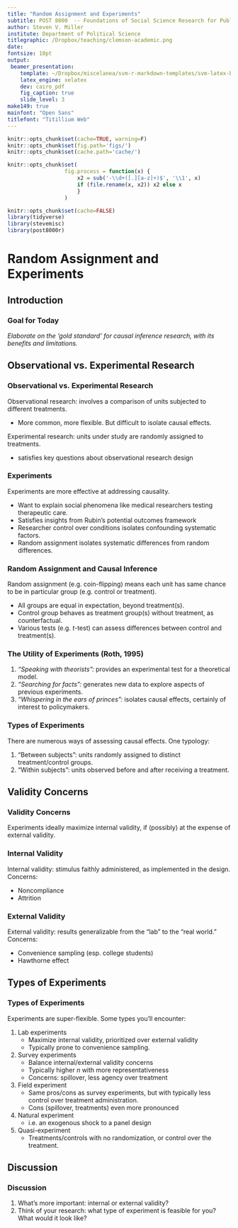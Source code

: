 ```yaml
---
title: "Random Assignment and Experiments"
subtitle: POST 8000  -- Foundations of Social Science Research for Public Policy
author: Steven V. Miller
institute: Department of Political Science
titlegraphic: /Dropbox/teaching/clemson-academic.png
date: 
fontsize: 10pt
output:
 beamer_presentation:
    template: ~/Dropbox/miscelanea/svm-r-markdown-templates/svm-latex-beamer.tex
    latex_engine: xelatex
    dev: cairo_pdf
    fig_caption: true
    slide_level: 3
make149: true
mainfont: "Open Sans"
titlefont: "Titillium Web"
---
```


```r
knitr::opts_chunk$set(cache=TRUE, warning=F)
knitr::opts_chunk$set(fig.path='figs/')
knitr::opts_chunk$set(cache.path='cache/')

knitr::opts_chunk$set(
                  fig.process = function(x) {
                      x2 = sub('-\\d+([.][a-z]+)$', '\\1', x)
                      if (file.rename(x, x2)) x2 else x
                      }
                  )
```

```r
knitr::opts_chunk$set(cache=FALSE)
library(tidyverse)
library(stevemisc)
library(post8000r)

```

# Random Assignment and Experiments
## Introduction
### Goal for Today

*Elaborate on the 'gold standard' for causal inference research, with its benefits and limitations.*

## Observational vs. Experimental Research
### Observational vs. Experimental Research

Observational research: involves a comparison of units subjected to different treatments.

- More common, more flexible. But difficult to isolate causal effects.

Experimental research: units under study are randomly assigned to treatments.

- satisfies key questions about observational research design


### Experiments

Experiments are more effective at addressing causality.

- Want to explain social phenomena like medical researchers testing therapeutic care.
- Satisfies insights from Rubin's potential outcomes framework
- Researcher control over conditions isolates confounding systematic factors.
- Random assignment isolates systematic differences from random differences.

### Random Assignment and Causal Inference

Random assignment (e.g. coin-flipping) means each unit has same chance to be in particular group (e.g. control or treatment).

- All groups are equal in expectation, beyond treatment(s).
- Control group behaves as treatment group(s) without treatment, as counterfactual.
- Various tests (e.g. *t*-test) can assess differences between control and treatment(s).


### The Utility of Experiments (Roth, 1995)

1. *"Speaking with theorists":* provides an experimental test for a theoretical model.
2. *"Searching for facts":* generates new data to explore aspects of previous experiments.
3. *"Whispering in the ears of princes":* isolates causal effects, certainly of interest to policymakers.


### Types of Experiments

There are numerous ways of assessing causal effects. One typology:

1. "Between subjects": units randomly assigned to distinct treatment/control groups.
2. "Within subjects": units observed before and after receiving a treatment.

## Validity Concerns
### Validity Concerns

Experiments ideally maximize internal validity, if (possibly) at the expense of external validity.

### Internal Validity

Internal validity: stimulus faithly administered, as implemented in the design. Concerns:

- Noncompliance
- Attrition


### External Validity

External validity: results generalizable from the "lab" to the "real world." Concerns:

- Convenience sampling (esp. college students)
- Hawthorne effect

## Types of Experiments
### Types of Experiments

Experiments are super-flexible. Some types you'll encounter:

1. Lab experiments
    - Maximize internal validity, prioritized over external validity
    - Typically prone to convenience sampling.
2. Survey experiments
    - Balance internal/external validity concerns
    - Typically higher *n* with more representativeness
    - Concerns: spillover, less agency over treatment
3. Field experiment
    - Same pros/cons as survey experiments, but with typically less control over treatment administration.
    - Cons (spillover, treatments) even more pronounced
4. Natural experiment
    - i.e. an exogenous shock to a panel design
5. Quasi-experiment
    - Treatments/controls with no randomization, or control over the treatment.

## Discussion   
### Discussion

1. What's more important: internal or external validity?
2. Think of your research: what type of experiment is feasible for you? What would it look like?

